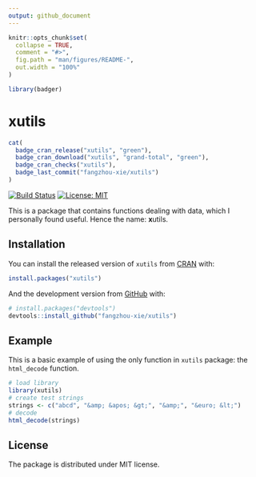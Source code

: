 ```yaml
---
output: github_document
---
```


<!-- README.md is generated from README.Rmd. Please edit that file -->

```r
knitr::opts_chunk$set(
  collapse = TRUE,
  comment = "#>",
  fig.path = "man/figures/README-",
  out.width = "100%"
)
```

```r
library(badger)
```

# xutils

<!-- badges: start -->
```r
cat(
  badge_cran_release("xutils", "green"),
  badge_cran_download("xutils", "grand-total", "green"),
  badge_cran_checks("xutils"),
  badge_last_commit("fangzhou-xie/xutils")
)
```
[![Build Status](https://travis-ci.org/fangzhou-xie/xutils.svg?branch=main)](https://travis-ci.org/fangzhou-xie/xutils)
[![License: MIT](https://img.shields.io/badge/License-MIT-yellow.svg)](https://opensource.org/licenses/MIT)
<!-- badges: end -->

This is a package that contains functions dealing with data,
which I personally found useful. Hence the name:
**x**utils.

## Installation

<!-- This package is planned to be submitted to CRAN. -->
You can install the released version of `xutils` from [CRAN](https://CRAN.R-project.org) with:

``` r
install.packages("xutils")
```

And the development version from [GitHub](https://github.com/) with:

``` r
# install.packages("devtools")
devtools::install_github("fangzhou-xie/xutils")
```

## Example

This is a basic example of using the only function in `xutils` package: the `html_decode` function.

```r
# load library
library(xutils)
# create test strings
strings <- c("abcd", "&amp; &apos; &gt;", "&amp;", "&euro; &lt;")
# decode
html_decode(strings)
```

## License

The package is distributed under MIT license.
